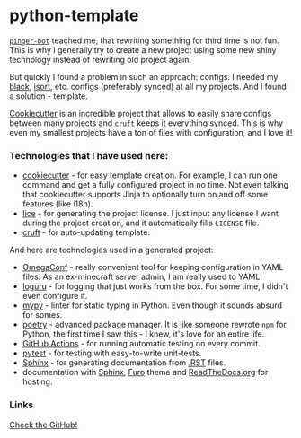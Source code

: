 <script lang="ts">import Icon from '@iconify/svelte';</script>

# python-template

[`pinger-bot`](/pinger-bot) teached me, that rewriting something for third time is not fun. This is why I generally try to create a new project using some new shiny technology instead of rewriting old project again.

But quickly I found a problem in such an approach: configs.
I needed my [black](https://pypi.org/project/black/),
[isort](https://pypi.org/project/isort/), etc. configs (preferably synced) at all my projects.
And I found a solution - template.

[Cookiecutter](https://pypi.org/project/cookiecutter/) is an incredible project that allows to easily share configs between many projects and [`cruft`](https://pypi.org/project/cruft/) keeps it everything synced. This is why even my smallest projects have a ton of files with configuration, and I love it!

### Technologies that I have used here:

- [cookiecutter](https://pypi.org/project/cookiecutter/) - for easy template creation. For example, I can run one command and get a fully configured project in no time. Not even talking that cookiecutter supports Jinja to optionally turn on and off some features (like i18n).
- [lice](https://pypi.org/project/lice/) - for generating the project license. I just input any license I want during the project creation, and it automatically fills `LICENSE` file.
- [cruft](https://pypi.org/project/cruft/) - for auto-updating template.

And here are technologies used in a generated project:

- [OmegaConf](https://omegaconf.readthedocs.io/) - really convenient tool for keeping configuration in YAML files. As an ex-minecraft server admin, I am really used to YAML.
- [loguru](https://github.com/Delgan/loguru#readme) - for logging that just works from the box. For some time, I didn't even configure it.
- [mypy](https://www.mypy-lang.org/) - linter for static typing in Python. Even though it sounds absurd for somes.
- [poetry](https://python-poetry.org/) - advanced package manager. It is like someone rewrote `npm` for Python, the first time I saw this - I knew, it's love for an entire life.
- [GitHub Actions](https://github.com/features/actions) - for running automatic testing on every commit.
- [pytest](https://pytest.org/) - for testing with easy-to-write unit-tests.
- [Sphinx](https://python-poetry.org/) - for generating documentation from [.RST](https://en.wikipedia.org/wiki/ReStructuredText) files.
- documentation with [Sphinx](https://pypi.org/project/Sphinx/), [Furo](https://pypi.org/project/furo/) theme and [ReadTheDocs.org](https://readthedocs.org) for hosting.

### Links

<a href="https://s.perchun.it/python-template/github" class="variant-filled btn">
	<Icon icon="mdi:github" />
	Check the GitHub!
</a>
